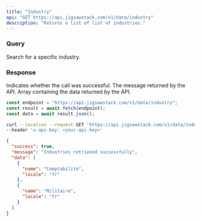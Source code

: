 ```yaml
---
title: "Industry"
api: "GET https://api.jigsawstack.com/v1/data/industry"
description: "Returns a list of list of industries."
---
```


### Query

<ParamField query="search_value" type="string">
  Search for a specific industry.
</ParamField>

<Snippet file="header.mdx" />

### Response

<ResponseField name="success" type="boolean">
  Indicates whether the call was successful.
</ResponseField>

<ResponseField name="message" type="string">
  The message returned by the API.
</ResponseField>

<ResponseField name="data" type="array<string>">
  Array containing the data returned by the API.
</ResponseField>

<RequestExample>

```javascript Node.js
const endpoint = "https://api.jigsawstack.com/v1/data/industry";
const result = await fetch(endpoint);
const data = await result.json();
```

```bash cURL
curl --location --request GET 'https://api.jigsawstack.com/v1/data/industry' \
--header 'x-api-key: <your-api-key>'
```

</RequestExample>

<ResponseExample>

```json Response
{
  "success": true,
  "message": "Industries retrieved successfully",
  "data": [
    {
      "name": "Comptabilité",
      "locale": "fr"
    },
    {
      "name": "Militaire",
      "locale": "fr"
    }
  ]
}
```

</ResponseExample>
